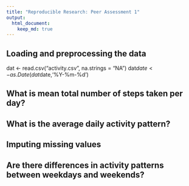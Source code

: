 ```yaml
---
title: "Reproducible Research: Peer Assessment 1"
output: 
  html_document:
    keep_md: true
---
```



## Loading and preprocessing the data
dat <- read.csv("activity.csv", na.strings = "NA")
dat$date <- as.Date(dat$date,'%Y-%m-%d')


## What is mean total number of steps taken per day?



## What is the average daily activity pattern?



## Imputing missing values



## Are there differences in activity patterns between weekdays and weekends?

